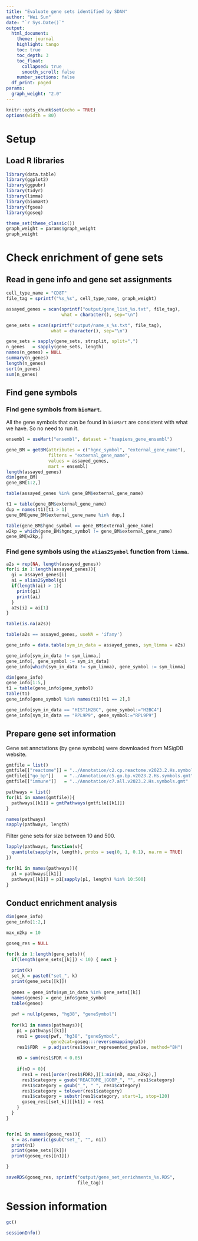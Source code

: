 ```yaml
---
title: "Evaluate gene sets identified by SDAN"
author: "Wei Sun"
date: "`r Sys.Date()`"
output: 
  html_document:
    theme: journal
    highlight: tango
    toc: true
    toc_depth: 3
    toc_float:
      collapsed: true
      smooth_scroll: false
    number_sections: false
  df_print: paged
params:
  graph_weight: "2.0" 
---
```


```r
knitr::opts_chunk$set(echo = TRUE)
options(width = 80)
```


# Setup

## Load R libraries
```r
library(data.table)
library(ggplot2)
library(ggpubr)
library(tidyr)
library(limma)
library(biomaRt)
library(fgsea)
library(goseq)

theme_set(theme_classic())
graph_weight = params$graph_weight
graph_weight

```

# Check enrichment of gene sets

## Read in gene info and gene set assignments

```r
cell_type_name = "CD8T"
file_tag = sprintf("%s_%s", cell_type_name, graph_weight)

assayed_genes = scan(sprintf("output/gene_list_%s.txt", file_tag), 
                     what = character(), sep="\n")

gene_sets = scan(sprintf("output/name_s_%s.txt", file_tag), 
                 what = character(), sep="\n")

gene_sets = sapply(gene_sets, strsplit, split=",")
n_genes   = sapply(gene_sets, length)
names(n_genes) = NULL
summary(n_genes)
length(n_genes)
sort(n_genes)
sum(n_genes)
```


## Find gene symbols 

### Find gene symbols from `bioMart`.

All the gene symbols that can be found in `bioMart` are consistent with what we have. So no need to run it. 

```r
ensembl = useMart("ensembl", dataset = "hsapiens_gene_ensembl")

gene_BM = getBM(attributes = c("hgnc_symbol", "external_gene_name"), 
                filters = "external_gene_name", 
                values = assayed_genes, 
                mart = ensembl)
length(assayed_genes)
dim(gene_BM)
gene_BM[1:2,]

table(assayed_genes %in% gene_BM$external_gene_name)

t1 = table(gene_BM$external_gene_name)
dup = names(t1)[t1 > 1]
gene_BM[gene_BM$external_gene_name %in% dup,]

table(gene_BM$hgnc_symbol == gene_BM$external_gene_name)
w2kp = which(gene_BM$hgnc_symbol != gene_BM$external_gene_name)
gene_BM[w2kp,]
```


### Find gene symbols using the `alias2Symbol` function from `limma`.

```r
a2s = rep(NA, length(assayed_genes))
for(i in 1:length(assayed_genes)){
  gi = assayed_genes[i]
  ai = alias2Symbol(gi)
  if(length(ai) > 1){
    print(gi)
    print(ai)
  }
  a2s[i] = ai[1]
}

table(is.na(a2s))

table(a2s == assayed_genes, useNA = 'ifany')

gene_info = data.table(sym_in_data = assayed_genes, sym_limma = a2s)

gene_info[sym_in_data != sym_limma,]
gene_info[, gene_symbol := sym_in_data]
gene_info[which(sym_in_data != sym_limma), gene_symbol := sym_limma]

dim(gene_info)
gene_info[1:5,]
t1 = table(gene_info$gene_symbol)
table(t1)
gene_info[gene_symbol %in% names(t1)[t1 == 2],]

gene_info[sym_in_data == "HIST1H2BC", gene_symbol:="H2BC4"]
gene_info[sym_in_data == "RPL9P9", gene_symbol:="RPL9P9"]

```

## Prepare gene set information

Gene set annotations (by gene symbols) were downloaded from MSigDB website. 

```r
gmtfile = list()
gmtfile[["reactome"]] = "../Annotation/c2.cp.reactome.v2023.2.Hs.symbols.gmt"
gmtfile[["go_bp"]]    = "../Annotation/c5.go.bp.v2023.2.Hs.symbols.gmt"
gmtfile[["immune"]]   = "../Annotation/c7.all.v2023.2.Hs.symbols.gmt"

pathways = list()
for(k1 in names(gmtfile)){
  pathways[[k1]] = gmtPathways(gmtfile[[k1]])
}

names(pathways)
sapply(pathways, length)
```

Filter gene sets for size between 10 and 500.

```r
lapply(pathways, function(v){
  quantile(sapply(v, length), probs = seq(0, 1, 0.1), na.rm = TRUE)
})

for(k1 in names(pathways)){
  p1 = pathways[[k1]]
  pathways[[k1]] = p1[sapply(p1, length) %in% 10:500]
}
```


## Conduct enrichment analysis

```r
dim(gene_info)
gene_info[1:2,]

max_n2kp = 10

goseq_res = NULL

for(k in 1:length(gene_sets)){
  if(length(gene_sets[[k]]) < 10) { next }
  
  print(k)
  set_k = paste0("set_", k)
  print(gene_sets[[k]])
  
  genes = gene_info$sym_in_data %in% gene_sets[[k]]
  names(genes) = gene_info$gene_symbol
  table(genes)
  
  pwf = nullp(genes, "hg38", "geneSymbol")
  
  for(k1 in names(pathways)){
    p1 = pathways[[k1]]
    res1 = goseq(pwf, "hg38", "geneSymbol", 
                 gene2cat=goseq:::reversemapping(p1))
    res1$FDR  = p.adjust(res1$over_represented_pvalue, method="BH")
    
    nD = sum(res1$FDR < 0.05)
    
    if(nD > 0){
      res1 = res1[order(res1$FDR),][1:min(nD, max_n2kp),]
      res1$category = gsub("REACTOME_|GOBP_", "", res1$category)
      res1$category = gsub("_", " ", res1$category)
      res1$category = tolower(res1$category)
      res1$category = substr(res1$category, start=1, stop=120)
      goseq_res[[set_k]][[k1]] = res1
    }
  }
}


for(n1 in names(goseq_res)){
  k = as.numeric(gsub("set_", "", n1))
  print(n1)
  print(gene_sets[[k]])
  print(goseq_res[[n1]])

}

saveRDS(goseq_res, sprintf("output/gene_set_enrichments_%s.RDS", 
                           file_tag))
```



# Session information
```r
gc()

sessionInfo()
```

